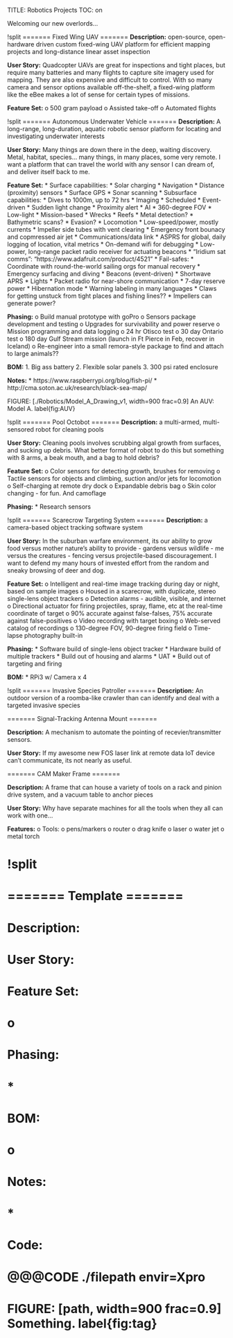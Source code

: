 TITLE: Robotics Projects
TOC: on

Welcoming our new overlords...

!split
======= Fixed Wing UAV =======
__Description:__
open-source, open-hardware driven custom fixed-wing UAV platform for efficient
mapping projects and long-distance linear asset inspection

__User Story:__
Quadcopter UAVs are great for inspections and tight places, but require many
batteries and many flights to capture site imagery used for mapping. They are also expensive and difficult to control. With so many camera and sensor options available off-the-shelf, a fixed-wing platform like the eBee makes a lot of sense for certain types of missions.

__Feature Set:__
o 500 gram payload
o Assisted take-off
o Automated flights


!split
======= Autonomous Underwater Vehicle  =======
__Description:__ A long-range, long-duration, aquatic robotic sensor platform for locating and investigating underwater interests


__User Story:__ Many things are down there in the deep, waiting discovery. Metal, habitat, species...
many things, in many places, some very remote. I want a platform that can travel the world with any sensor I can dream of, and deliver itself back to me.


__Feature Set:__
* Surface capabilities:
    * Solar charging
    * Navigation
        * Distance (proximity) sensors
        * Surface GPS
    * Sonar scanning
* Subsurface capabilities:
    * Dives to 1000m, up to 72 hrs
    * Imaging
        * Scheduled
        * Event-driven
            * Sudden light change
            * Proximity alert
            * AI
        * 360-degree FOV
        * Low-light
        * Mission-based
            * Wrecks
            * Reefs
    * Metal detection?
    * Bathymetric scans?
    * Evasion?
* Locomotion
    * Low-speed/power, mostly currents
    * Impeller side tubes with vent clearing
    * Emergency front bounacy and copmressed air jet
* Communications/data link
    * ASPRS for global, daily logging of location, vital metrics
    * On-demand wifi for debugging
    * Low-power, long-range packet radio receiver for actuating beacons
    * "Iridium sat comms": "https://www.adafruit.com/product/4521"
* Fail-safes:
    * Coordinate with round-the-world sailing orgs for manual recovery
    * Emergency surfacing and diving
    * Beacons (event-driven)
        * Shortwave APRS
        * Lights
    * Packet radio for near-shore communication
    * 7-day reserve power
    * Hibernation mode
    * Warning labeling in many languages
    * Claws for getting unstuck from tight places and fishing lines??
    * Impellers can generate power?

__Phasing:__
o Build manual prototype with goPro
o Sensors package development and testing
o Upgrades for survivability and power reserve
o Mission programming and data logging
o 24 hr Otisco test
o 30 day Ontario test
o 180 day Gulf Stream mission (launch in Ft Pierce in Feb, recover in Iceland)
o Re-engineer into a small remora-style package to find and attach to large animals??


__BOM:__
1. Big ass battery
2. Flexible solar panels
3. 300 psi rated enclosure

__Notes:__
* https://www.raspberrypi.org/blog/fish-pi/
* http://cma.soton.ac.uk/research/black-sea-map/

FIGURE: [./Robotics/Model_A_Drawing_v1, width=900 frac=0.9] An AUV: Model A. label{fig:AUV}

!split
======= Pool Octobot =======
__Description:__ a multi-armed, multi-sensored robot for cleaning pools


__User Story:__ Cleaning pools involves scrubbing algal growth from surfaces, and sucking up debris. What better format of robot to do this but something with 8 arms, a beak mouth, and a bag to hold debris?


__Feature Set:__
o Color sensors for detecting growth, brushes for removing
o Tactile sensors for objects and climbing, suction and/or jets for locomotion
o Self-charging at remote dry dock
o Expandable debris bag
o Skin color changing - for fun. And camoflage


__Phasing:__
* Research sensors


!split
======= Scarecrow Targeting System =======
__Description:__ a camera-based object tracking software system


__User Story:__ In the suburban warfare environment, its our ability to grow food versus mother nature's ability to provide - gardens versus wildlife - me versus the creatures - fencing versus projectile-based discouragement. I want to defend my many hours of invested effort from the random and sneaky browsing of deer and dog.


__Feature Set:__
o Intelligent and real-time image tracking during day or night, based on sample images
o Housed in a scarecrow, with duplicate, stereo single-lens object trackers
o Detection alarms - audible, visible, and internet
o Directional actuator for firing projectiles, spray, flame, etc at the real-time coordinate of target
o 90% accurate against false-falses, 75% accurate against false-positives
o Video recording with target boxing
o Web-served catalog of recordings
o 130-degree FOV, 90-degree firing field
o Time-lapse photography built-in


__Phasing:__
* Software build of single-lens object tracker
* Hardware build of multiple trackers
* Build out of housing and alarms
* UAT
* Build out of targeting and firing


__BOM:__
* RPi3 w/ Camera x 4

!split
======= Invasive Species Patroller =======
__Description:__ An outdoor version of a roomba-like crawler than can identify and deal with a targeted invasive species

======= Signal-Tracking Antenna Mount =======

__Description:__
A mechanism to automate the pointing of recevier/transmitter sensors.

__User Story:__
If my awesome new FOS laser link at remote data IoT device can't communicate, its not nearly as useful.

======= CAM Maker Frame =======

__Description:__
A frame that can house a variety of tools on a rack and pinion drive system, and a vacuum table to anchor pieces

__User Story:__
Why have separate machines for all the tools when they all can work with one...

__Features:__
o Tools:
    o pens/markers
    o router
    o drag knife
    o laser
    o water jet
    o metal torch

# !split
# ======= Template =======

# __Description:__
# __User Story:__
# __Feature Set:__
# o

# __Phasing:__
# *

# __BOM:__
# o

# __Notes:__
# *

# __Code:__
# @@@CODE ./filepath envir=Xpro

# FIGURE: [path, width=900 frac=0.9] Something. label{fig:tag}
